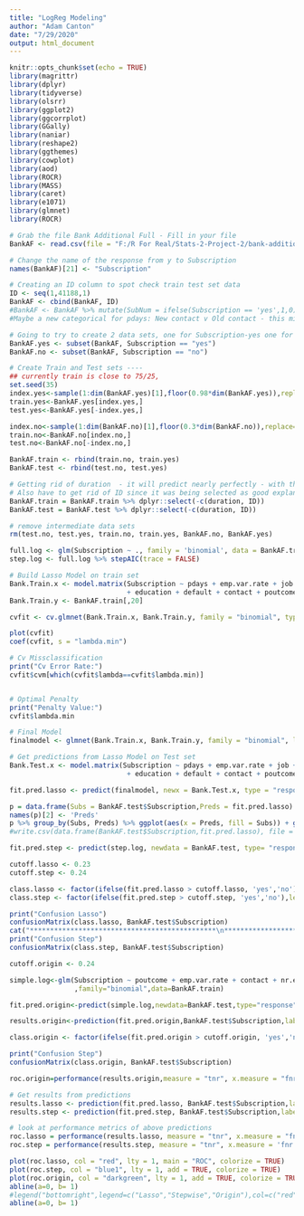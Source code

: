 ```yaml
---
title: "LogReg Modeling"
author: "Adam Canton"
date: "7/29/2020"
output: html_document
---
```


```r
knitr::opts_chunk$set(echo = TRUE)
library(magrittr)
library(dplyr)
library(tidyverse)
library(olsrr)
library(ggplot2)
library(ggcorrplot)
library(GGally)
library(naniar)
library(reshape2)
library(ggthemes)
library(cowplot)
library(aod)
library(ROCR)
library(MASS)
library(caret)
library(e1071)
library(glmnet)
library(ROCR)
```


```r
# Grab the file Bank Additional Full - Fill in your file
BankAF <- read.csv(file = "F:/R For Real/Stats-2-Project-2/bank-additional-full.csv", sep = ";", header = TRUE)

# Change the name of the response from y to Subscription
names(BankAF)[21] <- "Subscription"

# Creating an ID column to spot check train test set data
ID <- seq(1,41188,1)
BankAF <- cbind(BankAF, ID)
#BankAF <- BankAF %>% mutate(SubNum = ifelse(Subscription == 'yes',1,0))
#Maybe a new categorical for pdays: New contact v Old contact - this might be captured in previous

# Going to try to create 2 data sets, one for Subscription-yes one for Subscription-no, Sample each one proportionally then recombine into train and test sets
BankAF.yes <- subset(BankAF, Subscription == "yes")
BankAF.no <- subset(BankAF, Subscription == "no")

```

```r
# Create Train and Test sets ----
## currently train is close to 75/25,
set.seed(35)
index.yes<-sample(1:dim(BankAF.yes)[1],floor(0.98*dim(BankAF.yes)),replace=F)
train.yes<-BankAF.yes[index.yes,]
test.yes<-BankAF.yes[-index.yes,]

index.no<-sample(1:dim(BankAF.no)[1],floor(0.3*dim(BankAF.no)),replace=F)
train.no<-BankAF.no[index.no,]
test.no<-BankAF.no[-index.no,]

BankAF.train <- rbind(train.no, train.yes)
BankAF.test <- rbind(test.no, test.yes)

# Getting rid of duration  - it will predict nearly perfectly - with this in mean prediction error = 0
# Also have to get rid of ID since it was being selected as good explanatory variable
BankAF.train = BankAF.train %>% dplyr::select(-c(duration, ID))
BankAF.test = BankAF.test %>% dplyr::select(-c(duration, ID))

# remove intermediate data sets
rm(test.no, test.yes, train.no, train.yes, BankAF.no, BankAF.yes)
```

```r
full.log <- glm(Subscription ~ ., family = 'binomial', data = BankAF.train)
step.log <- full.log %>% stepAIC(trace = FALSE)
```


```r
# Build Lasso Model on train set
Bank.Train.x <- model.matrix(Subscription ~ pdays + emp.var.rate + job + previous + cons.price.idx + cons.conf.idx + euribor3m + nr.employed
                             + education + default + contact + poutcome + month, BankAF.train)
Bank.Train.y <- BankAF.train[,20]

cvfit <- cv.glmnet(Bank.Train.x, Bank.Train.y, family = "binomial", type.measure = "class", nlambda = 1000)

plot(cvfit)
coef(cvfit, s = "lambda.min")

# Cv Missclassification
print("Cv Error Rate:")
cvfit$cvm[which(cvfit$lambda==cvfit$lambda.min)]


# Optimal Penalty
print("Penalty Value:")
cvfit$lambda.min

# Final Model
finalmodel <- glmnet(Bank.Train.x, Bank.Train.y, family = "binomial", lambda = cvfit$lambda.min)
```


```r
# Get predictions from Lasso Model on Test set
Bank.Test.x <- model.matrix(Subscription ~ pdays + emp.var.rate + job + previous + cons.price.idx + cons.conf.idx + euribor3m + nr.employed
                             + education + default + contact + poutcome + month, BankAF.test)

fit.pred.lasso <- predict(finalmodel, newx = Bank.Test.x, type = "response")

p = data.frame(Subs = BankAF.test$Subscription,Preds = fit.pred.lasso)
names(p)[2] <- 'Preds'
p %>% group_by(Subs, Preds) %>% ggplot(aes(x = Preds, fill = Subs)) + geom_boxplot()
#write.csv(data.frame(BankAF.test$Subscription,fit.pred.lasso), file = "F:/R For Real/Stats-2-Project-2/LassoPred.csv")

fit.pred.step <- predict(step.log, newdata = BankAF.test, type= "response")
```

```r
cutoff.lasso <- 0.23
cutoff.step <- 0.24

class.lasso <- factor(ifelse(fit.pred.lasso > cutoff.lasso, 'yes','no'),levels = c('no','yes'))
class.step <- factor(ifelse(fit.pred.step > cutoff.step, 'yes','no'),levels = c('no','yes'))

print("Confusion Lasso")
confusionMatrix(class.lasso, BankAF.test$Subscription)
cat("**********************************************\n**********************************************\n\n")
print("Confusion Step")
confusionMatrix(class.step, BankAF.test$Subscription)
```

```r
cutoff.origin <- 0.24

simple.log<-glm(Subscription ~ poutcome + emp.var.rate + contact + nr.employed + cons.price.idx + cons.conf.idx + emp.var.rate*poutcome + contact*day_of_week 
                ,family="binomial",data=BankAF.train)

fit.pred.origin<-predict(simple.log,newdata=BankAF.test,type="response")

results.origin<-prediction(fit.pred.origin,BankAF.test$Subscription,label.ordering=c("no","yes"))

class.origin <- factor(ifelse(fit.pred.origin > cutoff.origin, 'yes','no'),levels = c('no','yes'))

print("Confusion Step")
confusionMatrix(class.origin, BankAF.test$Subscription)

roc.origin=performance(results.origin,measure = "tnr", x.measure = "fnr")
```

```r

# Get results from predictions
results.lasso <- prediction(fit.pred.lasso, BankAF.test$Subscription,label.ordering=c("no","yes"))
results.step <- prediction(fit.pred.step, BankAF.test$Subscription,label.ordering=c("no","yes")) 

# look at performance metrics of above predictions
roc.lasso = performance(results.lasso, measure = "tnr", x.measure = "fnr")
roc.step = performance(results.step, measure = "tnr", x.measure = 'fnr')

plot(roc.lasso, col = "red", lty = 1, main = "ROC", colorize = TRUE)
plot(roc.step, col = "blue1", lty = 1, add = TRUE, colorize = TRUE)
plot(roc.origin, col = "darkgreen", lty = 1, add = TRUE, colorize = TRUE)
abline(a=0, b= 1)
#legend("bottomright",legend=c("Lasso","Stepwise","Origin"),col=c("red","blue","green"),lty=1,lwd=1)
abline(a=0, b= 1)
```

```r

```

















